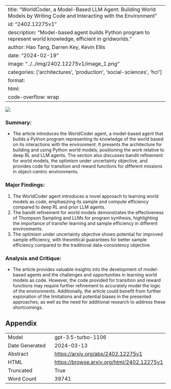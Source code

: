 
---
title: "WorldCoder, a Model-Based LLM Agent: Building World Models by Writing Code and Interacting with the Environment"
id: "2402.12275v1"
description: "Model-based agent builds Python program to represent world knowledge, efficient in gridworlds."
author: Hao Tang, Darren Key, Kevin Ellis
date: "2024-02-19"
image: "../../img/2402.12275v1/image_1.png"
categories: ['architectures', 'production', 'social-sciences', 'hci']
format:
  html:
    code-overflow: wrap
---

![](../../img/2402.12275v1/image_1.png)

### Summary:
- The article introduces the WorldCoder agent, a model-based agent that builds a Python program representing its knowledge of the world based on its interactions with the environment. It presents the architecture for building and using Python world models, positioning the work relative to deep RL and LLM agents. The section also discusses bandit refinement for world models, the optimism under uncertainty objective, and provides code for transition and reward functions for different missions in object-centric environments.

### Major Findings:
1. The WorldCoder agent introduces a novel approach to learning world models as code, emphasizing its sample and compute efficiency compared to deep RL and prior LLM agents.
2. The bandit refinement for world models demonstrates the effectiveness of Thompson Sampling and LLMs for program synthesis, highlighting the importance of transfer learning and sample efficiency in different environments.
3. The optimism under uncertainty objective shows potential for improved sample efficiency, with theoretical guarantees for better sample efficiency compared to the traditional data-consistency objective.

### Analysis and Critique:
- The article provides valuable insights into the development of model-based agents and the challenges and opportunities in learning world models as code. However, the code provided for transition and reward functions may require further refinement to accurately model the logic of the environments. Additionally, the article could benefit from further exploration of the limitations and potential biases in the presented approaches, as well as the need for additional research to address these shortcomings.

## Appendix

|          |          |
|----------|----------|
| Model     | gpt-3.5-turbo-1106       |
| Date Generated     | 2024-03-13       |
| Abstract | [https://arxiv.org/abs/2402.12275v1](https://arxiv.org/abs/2402.12275v1)        |
| HTML     | [https://browse.arxiv.org/html/2402.12275v1](https://browse.arxiv.org/html/2402.12275v1)       |
| Truncated       | True       |
| Word Count       | 39741       |